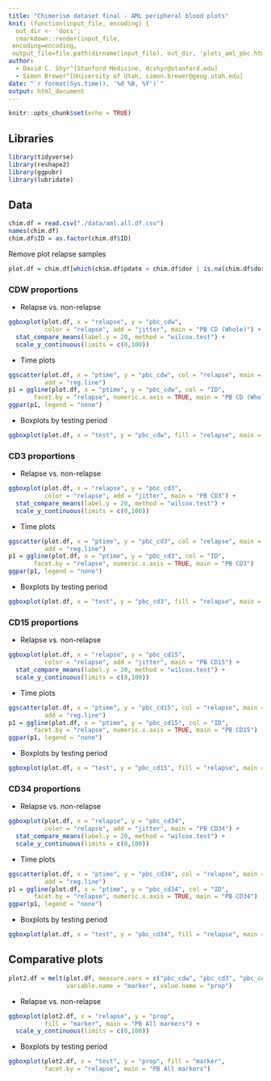 ```yaml
---
title: "Chimerism dataset final - AML peripheral blood plots"
knit: (function(input_file, encoding) {
  out_dir <- 'docs';
  rmarkdown::render(input_file,
 encoding=encoding,
 output_file=file.path(dirname(input_file), out_dir, 'plots_aml_pbc.html'))})
author:
  - David C. Shyr^[Stanford Medicine, dcshyr@stanford.edu]
  - Simon Brewer^[University of Utah, simon.brewer@geog.utah.edu]
date: "`r format(Sys.time(), '%d %B, %Y')`"
output: html_document
---
```


```r
knitr::opts_chunk$set(echo = TRUE)
```

## Libraries

```r
library(tidyverse)
library(reshape2)
library(ggpubr)
library(lubridate)
```

## Data

```r
chim.df = read.csv("./data/aml.all.df.csv")
names(chim.df)
chim.df$ID = as.factor(chim.df$ID)
```

Remove plot relapse samples
```r
plot.df = chim.df[which(chim.df$pdate < chim.df$dor | is.na(chim.df$dor)), ]
```

### CDW proportions

- Relapse vs. non-relapse
```r
ggboxplot(plot.df, x = "relapse", y = "pbc_cdw", 
          color = "relapse", add = "jitter", main = "PB CD (Whole)") +
  stat_compare_means(label.y = 20, method = "wilcox.test") + 
  scale_y_continuous(limits = c(0,100))
```

- Time plots
```r
ggscatter(plot.df, x = "ptime", y = "pbc_cdw", col = "relapse", main = "PB CD (Whole)",
          add = "reg.line")
p1 = ggline(plot.df, x = "ptime", y = "pbc_cdw", col = "ID", 
       facet.by = "relapse", numeric.x.axis = TRUE, main = "PB CD (Whole)")
ggpar(p1, legend = "none")
```

- Boxplots by testing period
```r
ggboxplot(plot.df, x = "test", y = "pbc_cdw", fill = "relapse", main = "PB CD (Whole)")
```

### CD3 proportions

- Relapse vs. non-relapse
```r
ggboxplot(plot.df, x = "relapse", y = "pbc_cd3", 
          color = "relapse", add = "jitter", main = "PB CD3") +
  stat_compare_means(label.y = 20, method = "wilcox.test") + 
  scale_y_continuous(limits = c(0,100))
```

- Time plots
```r
ggscatter(plot.df, x = "ptime", y = "pbc_cd3", col = "relapse", main = "PB CD3",
          add = "reg.line")
p1 = ggline(plot.df, x = "ptime", y = "pbc_cd3", col = "ID", 
       facet.by = "relapse", numeric.x.axis = TRUE, main = "PB CD3")
ggpar(p1, legend = "none")
```

- Boxplots by testing period
```r
ggboxplot(plot.df, x = "test", y = "pbc_cd3", fill = "relapse", main = "PB CD3")
```

### CD15 proportions

- Relapse vs. non-relapse
```r
ggboxplot(plot.df, x = "relapse", y = "pbc_cd15", 
          color = "relapse", add = "jitter", main = "PB CD15") +
  stat_compare_means(label.y = 20, method = "wilcox.test") + 
  scale_y_continuous(limits = c(0,100))
```

- Time plots
```r
ggscatter(plot.df, x = "ptime", y = "pbc_cd15", col = "relapse", main = "PB CD15",
          add = "reg.line")
p1 = ggline(plot.df, x = "ptime", y = "pbc_cd15", col = "ID", 
       facet.by = "relapse", numeric.x.axis = TRUE, main = "PB CD15")
ggpar(p1, legend = "none")
```

- Boxplots by testing period
```r
ggboxplot(plot.df, x = "test", y = "pbc_cd15", fill = "relapse", main = "PB CD15")
```

### CD34 proportions

- Relapse vs. non-relapse
```r
ggboxplot(plot.df, x = "relapse", y = "pbc_cd34", 
          color = "relapse", add = "jitter", main = "PB CD34") +
  stat_compare_means(label.y = 20, method = "wilcox.test") + 
  scale_y_continuous(limits = c(0,100))
```

- Time plots
```r
ggscatter(plot.df, x = "ptime", y = "pbc_cd34", col = "relapse", main = "PB CD34",
          add = "reg.line")
p1 = ggline(plot.df, x = "ptime", y = "pbc_cd34", col = "ID", 
       facet.by = "relapse", numeric.x.axis = TRUE, main = "PB CD34")
ggpar(p1, legend = "none")
```

- Boxplots by testing period
```r
ggboxplot(plot.df, x = "test", y = "pbc_cd34", fill = "relapse", main = "PB CD34")
```

## Comparative plots

```r
plot2.df = melt(plot.df, measure.vars = c("pbc_cdw", "pbc_cd3", "pbc_cd15", "pbc_cd34"),
                variable.name = "marker", value.name = "prop")
```

- Relapse vs. non-relapse
```r
ggboxplot(plot2.df, x = "relapse", y = "prop", 
          fill = "marker", main = "PB All markers") +
  scale_y_continuous(limits = c(0,100))
```

- Boxplots by testing period
```r
ggboxplot(plot2.df, x = "test", y = "prop", fill = "marker", 
          facet.by = "relapse", main = "PB All markers")
```
